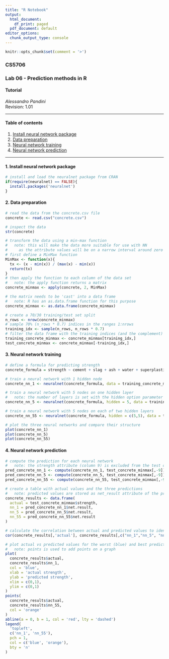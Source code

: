 ---
title: "R Notebook"
output:
  html_document:
    df_print: paged
  pdf_document: default
editor_options:
  chunk_output_type: console
---

```{r include=FALSE}
knitr::opts_chunk$set(comment = '>')
```

### CS5706
### Lab 06 - Prediction methods in R
#### Tutorial
*Alessandro Pandini*  
Revision: 1.01

***
#### Table of contents

1. [Install neural network package](#Install_neural_network_package)
2. [Data preparation](#Data_preparation)
3. [Neural network training](#Neural_network_training)
4. [Neural network prediction](#Neural_network_prediction)

***

#### 1. Install neural network package{#Install_neural_network_package}
```{r}
# install and load the neuralnet package from CRAN
if(require(neuralnet) == FALSE){
  install.packages('neuralnet')
}
```

#### 2. Data preparation{#Data_preparation}
```{r}

# read the data from the concrete.csv file
concrete <- read.csv("concrete.csv")

# inspect the data
str(concrete)

# transform the data using a min-max function
#   note: this will make the data more suitable for use with NN
#     as the attribute values will be on a narrow interval around zero
# first define a MinMax function
MinMax <- function(x){
  tx <- (x - min(x)) / (max(x) - min(x))
  return(tx)
}
# then apply the function to each column of the data set
#   note: the apply function returns a matrix
concrete_minmax <- apply(concrete, 2, MinMax)

# the matrix needs to be 'cast' into a data frame
#   note: R has an as.data.frame function for this purpose
concrete_minmax <- as.data.frame(concrete_minmax)

# create a 70/30 training/test set split
n_rows <- nrow(concrete_minmax)
# sample 70% (n_rows * 0.7) indices in the ranges 1:nrows
training_idx <- sample(n_rows, n_rows * 0.7)
# filter the data frame with the training indices (and the complement)
training_concrete_minmax <- concrete_minmax[training_idx,]
test_concrete_minmax <- concrete_minmax[-training_idx,]
```

#### 3. Neural network training{#Neural_network_training}
```{r}
# define a formula for predicting strength
concrete_formula = strength ~ cement + slag + ash + water + superplastic + coarseagg + fineagg + age

# train a neural network with 1 hidden node
concrete_nn_1 <- neuralnet(concrete_formula, data = training_concrete_minmax)

# train a neural network with 5 nodes on one hidden layer
#   note: the number of layers is set with the hidden option parameter
concrete_nn_5 <- neuralnet(concrete_formula, hidden = 5, data = training_concrete_minmax)

# train a neural network with 5 nodes on each of two hidden layers
concrete_nn_55 <- neuralnet(concrete_formula, hidden = c(5,5), data = training_concrete_minmax)

# plot the three neural networks and compare their structure
plot(concrete_nn_1)
plot(concrete_nn_5)
plot(concrete_nn_55)
```

#### 4. Neural network prediction{#Neural_network_prediction}
```{r}
# compute the prediction for each neural network
#   note: the strength attribute (column 9) is excluded from the test data set
pred_concrete_nn_1 <- compute(concrete_nn_1, test_concrete_minmax[,-9])
pred_concrete_nn_5 <- compute(concrete_nn_5, test_concrete_minmax[,-9])
pred_concrete_nn_55 <- compute(concrete_nn_55, test_concrete_minmax[,-9])

# create a table with actual values and the three predictions
#   note: predicted values are stored as net_result attribute of the prediction object
concrete_results <- data.frame(
  actual = test_concrete_minmax$strength,
  nn_1 = pred_concrete_nn_1$net.result,
  nn_5 = pred_concrete_nn_5$net.result,
  nn_55 = pred_concrete_nn_55$net.result
)

# calculate the correlation between actual and predicted values to identify the best predictor
cor(concrete_results[,'actual'], concrete_results[,c("nn_1","nn_5", "nn_55")])

# plot actual vs predicted values for the worst (blue) and best predictor (orange)
#   note: points is used to add points on a graph
plot(
  concrete_results$actual,
  concrete_results$nn_1,
  col = 'blue',
  xlab = 'actual strength',
  ylab = 'predicted strength',
  xlim = c(0,1),
  ylim = c(0,1)
)
points(
  concrete_results$actual,
  concrete_results$nn_55,
  col = 'orange'
)
abline(a = 0, b = 1, col = 'red', lty = 'dashed')
legend(
  'topleft',
  c('nn_1', 'nn_55'),
  pch = 1,
  col = c('blue', 'orange'),
  bty = 'n'
)
```

